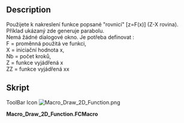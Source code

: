 <languages/>
{{Macro/cs
|Name=Draw 2D Function
|Translate=Vykresli 2D funkci
|Icon=Macro_Draw_2D_Function.png
|Description=Použijete k nakreslení funkce popsané "rovnicí" [z=F(x)] (Z-X rovina)
|Author=unknown
|Version=1.0
|Date=2011-08-01
|FCVersion=All
|Download=[https://www.freecadweb.org/wiki/images/3/36/Macro_Draw_2D_Function.png ToolBar Icon]
}}

==Description==
Použijete k nakreslení funkce popsané "rovnicí" [z=F(x)] (Z-X rovina). Příklad ukázaný zde generuje parabolu.<br />
Nemá žádné dialogové okno. Je potřeba definovat :<br />
F = proměnná použitá ve funkci,<br />
X = iniciační hodnota x,<br />
Nb = počet kroků,<br />
Z = funkce vyjádřená x <br />
ZZ = funkce vyjádřená xx<br />

==Skript==

ToolBar Icon [[Image:Macro_Draw_2D_Function.png]]

'''Macro_Draw_2D_Function.FCMacro'''

{{MacroCode|code=

# F = variable used in the function,
# X = initial value of x,
# Nb = Number of step,
# Z = function express with x
# ZZ = function express with xx

import FreeCAD, FreeCADGui, Part
import math
F=800
X=-500
Nb=10
Step=1000/Nb
Y=0
for I in range(Nb):
	XX=X+Step 
 	Z=X*X/(4*F)
 	ZZ=XX*XX/(4*F)
 	if I==0:
 		print( "Le test est vrai !")
 		nomme=Part.makeLine((X,Y,Z),(XX,Y,ZZ))
 		WWire=Part.Wire([nomme])
 	else :
 		print( "Le test est 2 !")
 		nomme=Part.makeLine((X,Y,Z),(XX,Y,ZZ))		
 		WWire=Part.Wire([WWire,nomme])
 	X=XX 
 
Part.show(WWire)

}}